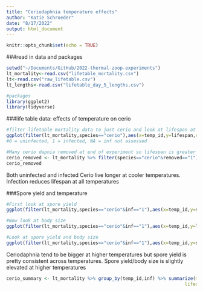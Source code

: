 ```yaml
---
title: "Ceriodaphnia temperature effects"
author: "Katie Schroeder"
date: "8/17/2022"
output: html_document
---
```


```r
knitr::opts_chunk$set(echo = TRUE)
```

###read in data and packages  
```r
setwd("~/Documents/GitHub/2022-thermal-zoop-experiments")
lt_mortality<-read.csv("lifetable_mortality.csv")
lt<-read.csv("raw_lifetable.csv")
lt_lengths<-read.csv("lifetable_day_5_lengths.csv")

#packages
library(ggplot2)
library(tidyverse)
```

###life table data: effects of temperature on cerio  
```r
#filter lifetable mortality data to just cerio and look at lifespan at each temperature
ggplot(filter(lt_mortality,species=="cerio"),aes(x=temp_id,y=lifespan,color=as.factor(mean_temp)))+geom_point()+theme_bw()+ylab("Lifespan (days)")+xlab("Temperature (deg C)")+facet_wrap(.~as.factor(inf))
#0 = uninfected, 1 = infected, NA = inf not assessed

#Many cerio dapnia removed at end of experiment so lifespan is greater than those graphed. Find number removed for each temperature and mean lifespan
cerio_removed <- lt_mortality %>% filter(species=="cerio"&removed=="1") %>% group_by(temp_id,inf) %>% summarize(cerio_removed = sum(removed)) %>% ggplot(aes(x=temp_id,y=cerio_removed))+geom_point()+theme_bw()
cerio_removed
```
Both uninfected and infected Cerio live longer at cooler temperatures. Infection reduces lifespan at all temperatures  

###Spore yield and temperature
```r
#First look at spore yield
ggplot(filter(lt_mortality,species=="cerio"&inf=="1"),aes(x=temp_id,y=spore_RAW))+geom_boxplot()+theme_bw()

#Now look at body size
ggplot(filter(lt_mortality,species=="cerio"&inf=="1"),aes(x=temp_id,y=length_RAW))+geom_boxplot()+theme_bw()

#Look at spore yield and body size
ggplot(filter(lt_mortality,species=="cerio"&inf=="1"),aes(x=temp_id,y=spore_RAW/length_RAW))+geom_boxplot()+theme_bw()
```
Ceriodaphnia tend to be bigger at higher temperatures but spore yield is pretty consistent across temperatures. Spore yield/body size is slightly elevated at higher temperatures

```r
cerio_summary <- lt_mortality %>% group_by(temp_id,inf) %>% summarize(mean_lifespan = mean(lifespan,na.rm=T),
                                                                  lifespan_se = sd(lifespan)/sqrt(length(lifespan)))

```

